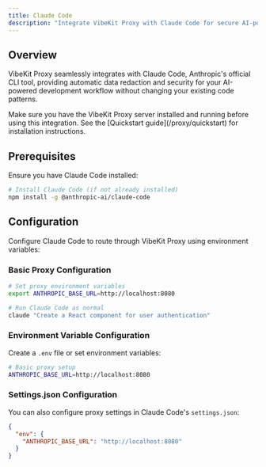 ```yaml
---
title: Claude Code
description: "Integrate VibeKit Proxy with Claude Code for secure AI-powered development"
---
```


## Overview

VibeKit Proxy seamlessly integrates with Claude Code, Anthropic's official CLI tool, providing automatic data redaction and security for your AI-powered development workflow without changing your existing code patterns.

<Warning>
Make sure you have the VibeKit Proxy server installed and running before using this integration. See the [Quickstart guide](/proxy/quickstart) for installation instructions.
</Warning>

## Prerequisites

Ensure you have Claude Code installed:

```bash
# Install Claude Code (if not already installed)
npm install -g @anthropic-ai/claude-code
```

## Configuration

Configure Claude Code to route through VibeKit Proxy using environment variables:

### Basic Proxy Configuration

```bash
# Set proxy environment variables
export ANTHROPIC_BASE_URL=http://localhost:8080

# Run Claude Code as normal
claude "Create a React component for user authentication"
```

### Environment Variable Configuration

Create a `.env` file or set environment variables:

```bash
# Basic proxy setup
ANTHROPIC_BASE_URL=http://localhost:8080
```

### Settings.json Configuration

You can also configure proxy settings in Claude Code's `settings.json`:

```json
{
  "env": {
    "ANTHROPIC_BASE_URL": "http://localhost:8080"
  }
}
```